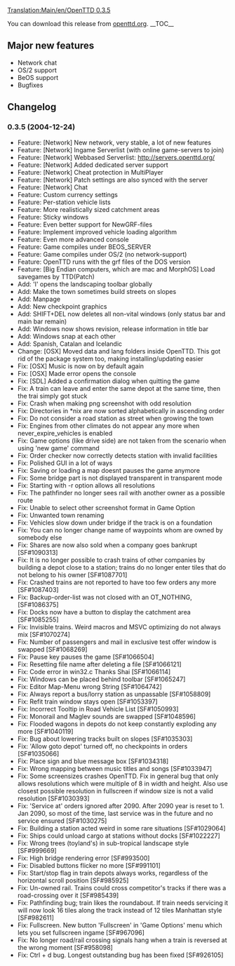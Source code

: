 [[Translation:Main/en/OpenTTD 0.3.5]]
{{en/OTTDVersions}}
{{en/Release|prev=OpenTTD 0.3.4|next=OpenTTD 0.3.6|date=2004-12-24}}

You can download this release from [http://www.openttd.org/download-stable/0.3.5 openttd.org].
__TOC__

==Major new features==
* Network chat
* OS/2 support
* BeOS support
* Bugfixes

==Changelog==
===0.3.5 (2004-12-24)===
* Feature: [Network] New network, very stable, a lot of new features
* Feature: [Network] Ingame Serverlist (with online game-servers to join)
* Feature: [Network] Webbased Serverlist: http://servers.openttd.org/
* Feature: [Network] Added dedicated server support
* Feature: [Network] Cheat protection in MultiPlayer
* Feature: [Network] Patch settings are also synced with the server
* Feature: [Network] Chat
* Feature: Custom currency settings
* Feature: Per-station vehicle lists
* Feature: More realistically sized catchment areas
* Feature: Sticky windows
* Feature: Even better support for NewGRF-files
* Feature: Implement improved vehicle loading algorithm
* Feature: Even more advanced console
* Feature: Game compiles under BEOS_SERVER
* Feature: Game compiles under OS/2 (no network-support)
* Feature: OpenTTD runs with the grf files of the DOS version
* Feature: [Big Endian computers, which are mac and MorphOS] Load savegames by TTD(Patch)
* Add: 'l' opens the landscaping toolbar globally
* Add: Make the town sometimes build streets on slopes
* Add: Manpage
* Add: New checkpoint graphics
* Add: SHIFT+DEL now deletes all non-vital windows (only status bar and main bar remain)
* Add: Windows now shows revision, release information in title bar
* Add: Windows snap at each other
* Add: Spanish, Catalan and Icelandic
* Change: [OSX] Moved data and lang folders inside OpenTTD. This got rid of the package system too, making installing/updating easier
* Fix: [OSX] Music is now on by default again
* Fix: [OSX] Made error opens the console
* Fix: [SDL] Added a confirmation dialog when quitting the game
* Fix: A train can leave and enter the same depot at the same time, then the trai simply got stuck
* Fix: Crash when making png screenshot with odd resolution
* Fix: Directories in *nix are now sorted alphabetically in ascending order
* Fix: Do not consider a road station as street when growing the town
* Fix: Engines from other climates do not appear any more when never_expire_vehicles is enabled
* Fix: Game options (like drive side) are not taken from the scenario when using 'new game' command
* Fix: Order checker now correctly detects station with invalid facilities
* Fix: Polished GUI in a lot of ways
* Fix: Saving or loading a map doesnt pauses the game anymore
* Fix: Some bridge part is not displayed transparent in transparent mode
* Fix: Starting with -r option allows all resolutions
* Fix: The pathfinder no longer sees rail with another owner as a possible route
* Fix: Unable to select other screenshot format in Game Option
* Fix: Unwanted town renaming
* Fix: Vehicles slow down under bridge if the track is on a foundation
* Fix: You can no longer change name of waypoints whom are owned by somebody else
* Fix: Shares are now also sold when a company goes bankrupt [SF#1090313]
* Fix: It is no longer possible to crash trains of other companies by building a depot close to a station; trains do no longer enter tiles that do not belong to his owner [SF#1087701]
* Fix: Crashed trains are not reported to have too few orders any more [SF#1087403]
* Fix: Backup-order-list was not closed with an OT_NOTHING, [SF#1086375]
* Fix: Docks now have a button to display the catchment area [SF#1085255]
* Fix: Invisible trains. Weird macros and MSVC optimizing do not always mix [SF#1070274]
* Fix: Number of passengers and mail in exclusive test offer window is swapped [SF#1068269]
* Fix: Pause key pauses the game [SF#1066504]
* Fix: Resetting file name after deleting a file [SF#1066121]
* Fix: Code error in win32.c Thanks Shai [SF#1066114]
* Fix: Windows can be placed behind toolbar [SF#1065247]
* Fix: Editor Map-Menu wrong String [SF#1064742]
* Fix: Always report a bus/lorry station as unpassable [SF#1058809]
* Fix: Refit train window stays open [SF#1053397]
* Fix: Incorrect Tooltip in Road Vehicle List [SF#1050993]
* Fix: Monorail and Maglev sounds are swapped [SF#1048596]
* Fix: Flooded wagons in depots do not keep constantly exploding any more [SF#1040119]
* Fix: Bug about lowering tracks built on slopes [SF#1035303]
* Fix: 'Allow goto depot' turned off, no checkpoints in orders [SF#1035066]
* Fix: Place sign and blue message box [SF#1034318]
* Fix: Wrong mapping between music titles and songs [SF#1033947]
* Fix: Some screensizes crashes OpenTTD. Fix in general bug that only allows resolutions which were multiple of 8 in width and height. Also use closest possible resolution in fullscreen if window size is not a valid resolution [SF#1030393]
* Fix: 'Service at' orders ignored after 2090. After 2090 year is reset to 1. Jan 2090, so most of the time, last service was in the future and no service ensured [SF#1030275]
* Fix: Building a station acted weird in some rare situations [SF#1029064]
* Fix: Ships could unload cargo at stations without docks [SF#1022227]
* Fix: Wrong trees (toyland's) in sub-tropical landscape style [SF#999669]
* Fix: High bridge rendering error [SF#993500]
* Fix: Disabled buttons flicker no more [SF#991101]
* Fix: Start/stop flag in train depots always works, regardless of the horizontal scroll position [SF#985925]
* Fix: Un-owned rail. Trains could cross competitor's tracks if there was a road-crossing over it [SF#985439]
* Fix: Pathfinding bug; train likes the roundabout. If train needs servicing it will now look 16 tiles along the track instead of 12 tiles Manhattan style [SF#982611]
* Fix: Fullscreen. New button 'Fullscreen' in 'Game Options' menu which lets you set fullscreen ingame [SF#967096]
* Fix: No longer road/rail crossing signals hang when a train is reversed at the wrong moment [SF#958098]
* Fix: Ctrl + d bug. Longest outstanding bug has been fixed [SF#926105]